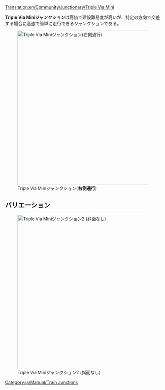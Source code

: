 [[Translation:en/Community/Junctionary/Triple Via Mini]]

{{ja/Community/Junctionary/Navigation}}

'''Triple Via Miniジャンクション'''は高価で建設難易度が高いが、特定の方向で交差する場合に高速で簡単に走行できるジャンクションである。

[[File:en/Community/Junctionary/3VM.png|none|thumb|500px|Triple Via Miniジャンクション('''右側通行''')]]

{{ja/Community/Junctionary/Junction Criteria|高価|3|1|1|1|1|0|1|1|0|0|1|||
*同時に非常に多くの列車が利用できる。
*特定の方向に使用する。
*それほど大きな場所を必要としない(8x12)。
*急カーブが無いかほとんど無い(高速化のためには改良版を参照のこと)。
*デッドロックや渋滞が発生しない。
*分岐や合流が存在しない。
*分岐も合流もないので、単線や複線でも利用できる。好きなように使おう。
}}

==バリエーション==
[[File:en/Community/Junctionary/3VM2.png|none|thumb|500px|Triple Via Miniジャンクション2 (斜面なし)]]

[[Category:ja/Manual/Train Junctions]]